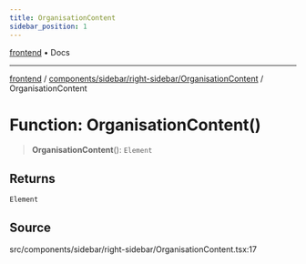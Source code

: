 ```yaml
---
title: OrganisationContent
sidebar_position: 1
---
```


[frontend](../../../../..) • Docs

***

[frontend](../../../../..) / [components/sidebar/right-sidebar/OrganisationContent](..) / OrganisationContent

# Function: OrganisationContent()

> **OrganisationContent**(): `Element`

## Returns

`Element`

## Source

src/components/sidebar/right-sidebar/OrganisationContent.tsx:17
